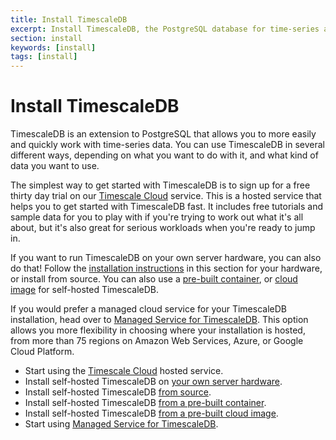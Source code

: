 ```yaml
---
title: Install TimescaleDB
excerpt: Install TimescaleDB, the PostgreSQL database for time-series and data analysis.
section: install
keywords: [install]
tags: [install]
---
```


# Install TimescaleDB
TimescaleDB is an extension to PostgreSQL that allows you to more easily and
quickly work with time-series data. You can use TimescaleDB in several different
ways, depending on what you want to do with it, and what kind of data you want
to use.

The simplest way to get started with TimescaleDB is to sign up for a free thirty
day trial on our [Timescale Cloud][tsc-install] service. This is a hosted
service that helps you to get started with TimescaleDB fast. It includes free
tutorials and sample data for you to play with if you're trying to work out
what it's all about, but it's also great for serious workloads when you're ready
to jump in.

If you want to run TimescaleDB on your own server hardware, you can also do
that! Follow the [installation instructions][self-hosted-install] in this
section for your hardware, or install from source. You can also use a
[pre-built container][self-hosted-container], or
[cloud image][self-hosted-cloud] for self-hosted TimescaleDB.

If you would prefer a managed cloud service for your TimescaleDB installation,
head over to [Managed Service for TimescaleDB][mst-install]. This option allows
you more flexibility in choosing where your installation is hosted, from more
than 75 regions on Amazon Web Services, Azure, or Google Cloud Platform.

*   Start using the [Timescale Cloud][tsc-install] hosted service.
*   Install self-hosted TimescaleDB on [your own server hardware][self-hosted-install].
*   Install self-hosted TimescaleDB [from source][self-hosted-source].
*   Install self-hosted TimescaleDB [from a pre-built container][self-hosted-container].
*   Install self-hosted TimescaleDB [from a pre-built cloud image][self-hosted-cloud].
*   Start using [Managed Service for TimescaleDB][mst-install].


[tsc-install]: /install/:currentVersion:/installation-cloud/
[self-hosted-install]: /install/:currentVersion:/self-hosted/
[self-hosted-source]: /install/:currentVersion:/installation-source/
[self-hosted-container]: /install/:currentVersion:/installation-docker/
[self-hosted-cloud]: /install/:currentVersion:/installation-debian/
[mst-install]: /install/:currentVersion:/installation-mst/
